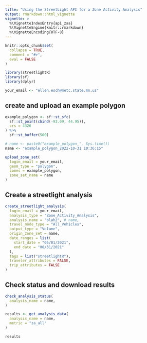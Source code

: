 ```yaml
---
title: "Using the StreetLight API for a Zone Activity Analysis"
output: rmarkdown::html_vignette
vignette: >
  %\VignetteIndexEntry{api_zaa}
  %\VignetteEngine{knitr::rmarkdown}
  %\VignetteEncoding{UTF-8}
---
```


```r
knitr::opts_chunk$set(
  collapse = TRUE,
  comment = "#>",
  eval = FALSE
)
```

```r
library(streetlightR)
library(sf)
library(dplyr)

your_email <- "ellen.esch@metc.state.mn.us"
```

## create and upload an example polygon

```r
example_polygon <- sf::st_sfc(
  sf::st_point(cbind(-93.09, 44.95)),
  crs = 4326
) %>%
  sf::st_buffer(500)

# name <- paste0("example_polygon_", Sys.time())
name <- "example_polygon_2022-10-31 10:36:15"

upload_zone_set(
  login_email = your_email,
  geom_type = "polygon",
  zones = example_polygon,
  zone_set_name = name
)
```

## Create a streetlight analysis

```r
create_streetlight_analysis(
  login_email = your_email,
  analysis_type = "Zone_Activity_Analysis",
  analysis_name = "blah2", # name,
  travel_mode_type = "All_Vehicles",
  output_type = "Volume",
  origin_zone_set = name,
  date_ranges = list(
    start_date = "05/01/2021",
    end_date = "08/31/2021"
  ),
  tags = list("streetlightR"),
  traveler_attributes = FALSE,
  trip_attributes = FALSE
)
```

## Check status and download results

```r
check_analysis_status(
  analysis_name = name,
)

results <- get_analysis_data(
  analysis_name = name,
  metric = "za_all"
)

results
```

